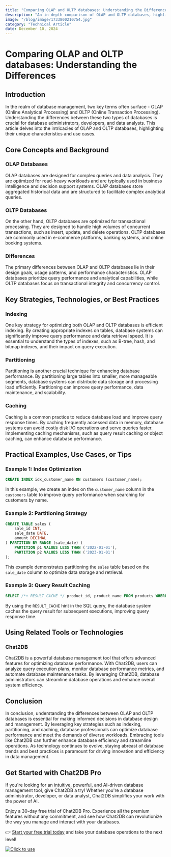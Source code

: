 ```yaml
---
title: "Comparing OLAP and OLTP databases: Understanding the Differences"
description: "An in-depth comparison of OLAP and OLTP databases, highlighting their unique characteristics and use cases."
image: "/blog/image/1733800210754.jpg"
category: "Technical Article"
date: December 10, 2024
---
```


# Comparing OLAP and OLTP databases: Understanding the Differences


<Authors date="December 10, 2024">
  <Author name="Jing" link="https://chat2db.ai" />
</Authors>

## Introduction

In the realm of database management, two key terms often surface - OLAP (Online Analytical Processing) and OLTP (Online Transaction Processing). Understanding the differences between these two types of databases is crucial for database administrators, developers, and data analysts. This article delves into the intricacies of OLAP and OLTP databases, highlighting their unique characteristics and use cases.

## Core Concepts and Background

### OLAP Databases

OLAP databases are designed for complex queries and data analysis. They are optimized for read-heavy workloads and are typically used in business intelligence and decision support systems. OLAP databases store aggregated historical data and are structured to facilitate complex analytical queries.

### OLTP Databases

On the other hand, OLTP databases are optimized for transactional processing. They are designed to handle high volumes of concurrent transactions, such as insert, update, and delete operations. OLTP databases are commonly used in e-commerce platforms, banking systems, and online booking systems.

### Differences

The primary differences between OLAP and OLTP databases lie in their design goals, usage patterns, and performance characteristics. OLAP databases prioritize query performance and analytical capabilities, while OLTP databases focus on transactional integrity and concurrency control.

## Key Strategies, Technologies, or Best Practices

### Indexing

One key strategy for optimizing both OLAP and OLTP databases is efficient indexing. By creating appropriate indexes on tables, database systems can significantly improve query performance and data retrieval speed. It is essential to understand the types of indexes, such as B-tree, hash, and bitmap indexes, and their impact on query execution.

### Partitioning

Partitioning is another crucial technique for enhancing database performance. By partitioning large tables into smaller, more manageable segments, database systems can distribute data storage and processing load efficiently. Partitioning can improve query performance, data maintenance, and scalability.

### Caching

Caching is a common practice to reduce database load and improve query response times. By caching frequently accessed data in memory, database systems can avoid costly disk I/O operations and serve queries faster. Implementing caching mechanisms, such as query result caching or object caching, can enhance database performance.

## Practical Examples, Use Cases, or Tips

### Example 1: Index Optimization

```sql
CREATE INDEX idx_customer_name ON customers (customer_name);
```

In this example, we create an index on the `customer_name` column in the `customers` table to improve query performance when searching for customers by name.

### Example 2: Partitioning Strategy

```sql
CREATE TABLE sales (
    sale_id INT,
    sale_date DATE,
    amount DECIMAL
) PARTITION BY RANGE (sale_date) (
    PARTITION p1 VALUES LESS THAN ('2022-01-01'),
    PARTITION p2 VALUES LESS THAN ('2023-01-01')
);
```

This example demonstrates partitioning the `sales` table based on the `sale_date` column to optimize data storage and retrieval.

### Example 3: Query Result Caching

```sql
SELECT /*+ RESULT_CACHE */ product_id, product_name FROM products WHERE category_id = 1;
```

By using the `RESULT_CACHE` hint in the SQL query, the database system caches the query result for subsequent executions, improving query response time.

## Using Related Tools or Technologies

### Chat2DB

Chat2DB is a powerful database management tool that offers advanced features for optimizing database performance. With Chat2DB, users can analyze query execution plans, monitor database performance metrics, and automate database maintenance tasks. By leveraging Chat2DB, database administrators can streamline database operations and enhance overall system efficiency.

## Conclusion

In conclusion, understanding the differences between OLAP and OLTP databases is essential for making informed decisions in database design and management. By leveraging key strategies such as indexing, partitioning, and caching, database professionals can optimize database performance and meet the demands of diverse workloads. Embracing tools like Chat2DB can further enhance database efficiency and streamline operations. As technology continues to evolve, staying abreast of database trends and best practices is paramount for driving innovation and efficiency in data management.


## Get Started with Chat2DB Pro

If you're looking for an intuitive, powerful, and AI-driven database management tool, give Chat2DB a try! Whether you're a database administrator, developer, or data analyst, Chat2DB simplifies your work with the power of AI.

Enjoy a 30-day free trial of Chat2DB Pro. Experience all the premium features without any commitment, and see how Chat2DB can revolutionize the way you manage and interact with your databases.

👉 [Start your free trial today](https://chat2db.ai/pricing) and take your database operations to the next level!


[![Click to use](/image/blog/bg/chat2db.jpg)](https://chat2db.ai/)
